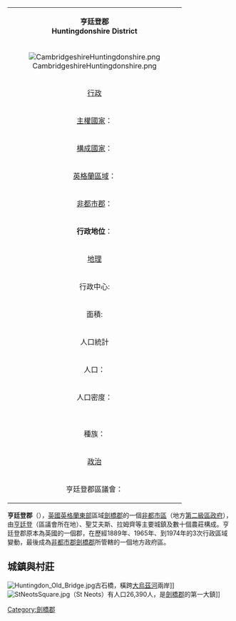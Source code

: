 {| class="infobox bordered" align=right cellpadding=4 cellspacing=0 width=275 style="clear:right; margin: 0 0 1em 1em; background: #f9f9f9;  font-size: 95%;"
|-
|colspan=2 align=center bgcolor="#BFDFFF"|'''亨廷登郡'''<br />'''Huntingdonshire District'''
|-
!colspan="3" | [[File:CambridgeshireHuntingdonshire.png|center]]
|-
!colspan=2 align=center bgcolor="#BFDFFF"|[[行政|行政]]
|-
|[[主權國家|主權國家]]：|| [[英國|英國]]
|-
|[[構成國家|構成國家]]：|| [[英格蘭|英格蘭]]
|-
|[[英格蘭區域|英格蘭區域]]：|| [[東英格蘭|東英格蘭]]
|-
|[[非都市郡|非都市郡]]：|| [[劍橋郡|劍橋郡]]
|-
|'''行政地位'''：||'''非都市區'''
（第二級地方行政區）
|-
!colspan=2 align=center bgcolor="#BFDFFF"|[[地理|地理]]
|-
|行政中心:||[[亨廷登|亨廷登]]
|-
|面積:||912.47 km²
（英格蘭排名35）
|-
!colspan=2 align=center bgcolor="#BFDFFF"|人口統計
|-
|人口：||167,700 人
（英格蘭排名100）
|-
|人口密度：||185  / km²
|-
|<br />種族：||94.6% 白人<br />
1.8% 亞洲人<br />
1.3% 黑人<br />
1.4% 混血
|-
!colspan=2 align=center bgcolor="#BFDFFF"|[[政治|政治]]
|-
|亨廷登郡區議會：||[http://www.huntsdc.gov.uk/  www.huntsdc.gov.uk/]{{Wayback|url=http://www.huntsdc.gov.uk/ |date=20090904094349 }}
|}
'''亨廷登郡'''（{{lang-en|Huntingdonshire District}}），[[英國|英國]][[英格蘭|英格蘭]][[東英格蘭|東部]]區域[[劍橋郡|劍橋郡]]的一個[[非都市區|非都市區]]（地方[[英格蘭的區|第二級區政府]]），由[[亨廷登|亨廷登]]（區議會所在地）、聖艾夫斯、拉姆齊等主要城鎮及數十個農莊構成。亨廷登郡原本為英國的一個郡，在歷經1889年、1965年、到1974年的3次行政區域變動，最後成為[[非都市郡|非都市郡]][[劍橋郡|劍橋郡]]所管轄的一個地方政府區。

== 城鎮與村莊 ==
[[File:Huntingdon_Old_Bridge.jpg|thumb]]古石橋，橫跨[[大烏茲河|大烏茲河]]兩岸]]   
[[File:StNeotsSquare.jpg|thumb]]（St Neots）有人口26,390人，是[[劍橋郡|劍橋郡]]的第一大鎮]]

[[Category:劍橋郡|Category:劍橋郡]]
{{DEFAULTSORT:Huntingdonshire}}